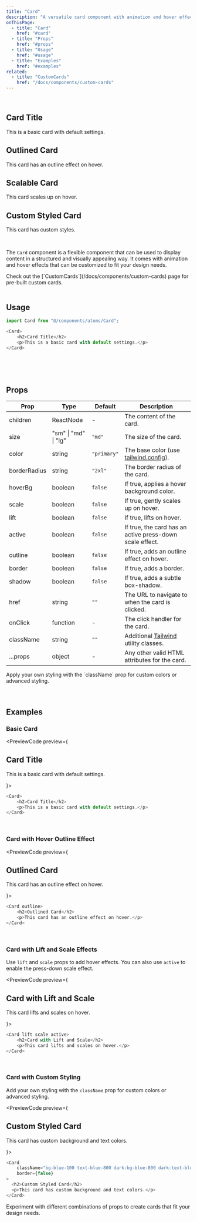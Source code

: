 ```yaml
---
title: "Card"
description: "A versatile card component with animation and hover effects"
onThisPage:
  - title: "Card"
    href: "#card"
  - title: "Props"
    href: "#props"
  - title: "Usage"
    href: "#usage"
  - title: "Examples"
    href: "#examples"
related:
  - title: "CustomCards"
    href: "/docs/components/custom-cards"
---
```


<div id="card" />

<br/>

<div className="grid grid-cols-1 md:grid-cols-2 gap-4">
    <Card>
        <h2>Card Title</h2>
        <p>This is a basic card with default settings.</p>
    </Card>
    <Card outline>
        <h2>Outlined Card</h2>
        <p>This card has an outline effect on hover.</p>
    </Card>
    <Card scale hoverBg className="bg-bg-200 dark:bg-bg-800">
        <h2>Scalable Card</h2>
        <p>This card scales up on hover.</p>
    </Card>
    <Card hoverBg={false} className="bg-primary-300/50 dark:bg-primary-600/20 text-blue-800 dark:text-gray-200" lift>
        <h2>Custom Styled Card</h2>
        <p>This card has custom styles.</p>
    </Card>
</div>

<br />

The `Card` component is a flexible component that can be used to display content in a structured and visually appealing way.
It comes with animation and hover effects that can be customized to fit your design needs.

<Tip>
    Check out the [`CustomCards`](/docs/components/custom-cards) page for pre-built custom cards.
</Tip>

<br/>
<br/>
<Divider />

<div id="usage" />

## Usage

```javascript
import Card from "@/components/atoms/Card";

<Card>
    <h2>Card Title</h2>
    <p>This is a basic card with default settings.</p>
</Card>
```

<br/>
<br/>
<br/>
<Divider />

<div id="props" />

## Props

| Prop         | Type                 | Default     | Description                                                     |
|--------------|----------------------|-------------|-----------------------------------------------------------------|
| children     | ReactNode            | -           | The content of the card.                                        |
| size         | "sm" \| "md" \| "lg" | `"md"`      | The size of the card.                                           |
| color        | string               | `"primary"` | The base color (use [tailwind.config](/docs/tutorials/config)). |
| borderRadius | string               | `"2xl"`     | The border radius of the card.                                  |
| hoverBg      | boolean              | `false`     | If true, applies a hover background color.                      |
| scale        | boolean              | `false`     | If true, gently scales up on hover.                             |
| lift         | boolean              | `false`     | If true, lifts on hover.                                        |
| active       | boolean              | `false`     | If true, the card has an active press-down scale effect.        |
| outline      | boolean              | `false`     | If true, adds an outline effect on hover.                       |
| border       | boolean              | `false`     | If true, adds a border.                                         |
| shadow       | boolean              | `false`     | If true, adds a subtle box-shadow.                              |
| href         | string               | `""`        | The URL to navigate to when the card is clicked.                |
| onClick      | function             | -           | The click handler for the card.                                 |
| className    | string               | `""`        | Additional [Tailwind](https://tailwindcss.com) utility classes. |
| ...props     | object               | -           | Any other valid HTML attributes for the card.                   |

<Info>
    Apply your own styling with the `className` prop for custom colors or advanced styling.
</Info>

<br/>
<br/>
<br/>
<Divider />

<div id="examples" />

## Examples

### Basic Card
<PreviewCode preview={
    <Card>
        <h2>Card Title</h2>
        <p>This is a basic card with default settings.</p>
    </Card>
}>
```javascript
<Card>
    <h2>Card Title</h2>
    <p>This is a basic card with default settings.</p>
</Card>
```
</PreviewCode>

<br />

### Card with Hover Outline Effect
<PreviewCode preview={
    <Card outline>
        <h2>Outlined Card</h2>
        <p>This card has an outline effect on hover.</p>
    </Card>
}>
```javascript
<Card outline>
    <h2>Outlined Card</h2>
    <p>This card has an outline effect on hover.</p>
</Card>
```
</PreviewCode>

<br />

### Card with Lift and Scale Effects
Use `lift` and `scale` props to add hover effects. You can also use `active` to enable the press-down scale effect.

<PreviewCode preview={
    <Card lift scale active>
        <h2>Card with Lift and Scale</h2>
        <p>This card lifts and scales on hover.</p>
    </Card>
}>
```javascript
<Card lift scale active>
    <h2>Card with Lift and Scale</h2>
    <p>This card lifts and scales on hover.</p>
</Card>
```
</PreviewCode>

<br />

### Card with Custom Styling
Add your own styling with the `className` prop for custom colors or advanced styling.

<PreviewCode preview={
    <Card className="bg-blue-100 text-blue-800 dark:bg-blue-800 dark:text-blue-200" border={false}>
        <h2>Custom Styled Card</h2>
        <p>This card has custom background and text colors.</p>
    </Card>
}>
```javascript
<Card
    className="bg-blue-100 text-blue-800 dark:bg-blue-800 dark:text-blue-200"
    border={false}
>
  <h2>Custom Styled Card</h2>
  <p>This card has custom background and text colors.</p>
</Card>
```
</PreviewCode>

<Tip>
    Experiment with different combinations of props to create cards that fit your design needs.
</Tip>

<br/>
<br/>
<br/>